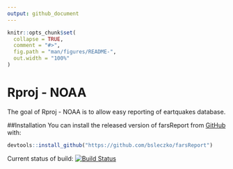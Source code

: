 ```yaml
---
output: github_document
---
```


<!-- README.md is generated from README.Rmd. Please edit that file -->

```r
knitr::opts_chunk$set(
  collapse = TRUE,
  comment = "#>",
  fig.path = "man/figures/README-",
  out.width = "100%"
)
```
# Rproj - NOAA
The goal of Rproj - NOAA is to allow easy reporting of eartquakes database.

##Installation
You can install the released version of farsReport from [GitHub](https://github.com/bsleczko/Rproj) with:

``` r
devtools::install_github("https://github.com/bsleczko/farsReport")
```
Current status of build: [![Build Status](https://travis-ci.org/bsleczko/Rproj.svg?branch=master)](https://travis-ci.org/bsleczko/Rproj)

